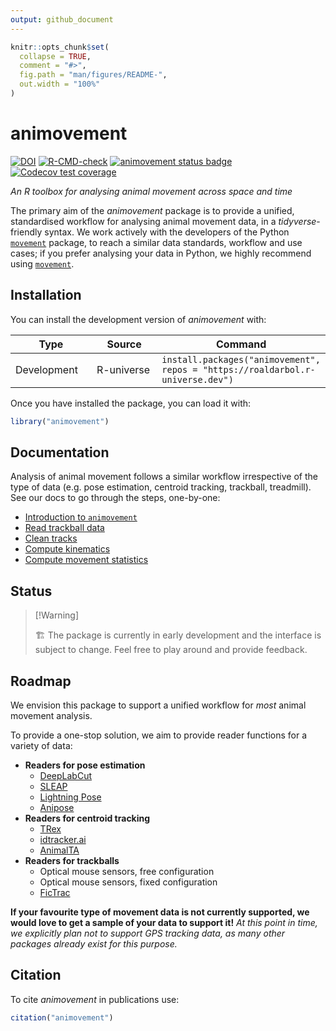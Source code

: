 ```yaml
---
output: github_document
---
```


<!-- README.md is generated from README.Rmd. Please edit that file -->

```r
knitr::opts_chunk$set(
  collapse = TRUE,
  comment = "#>",
  fig.path = "man/figures/README-",
  out.width = "100%"
)
```


# animovement
<!-- badges: start -->
[![DOI](https://zenodo.org/badge/773406370.svg)](https://zenodo.org/doi/10.5281/zenodo.13235277)
[![R-CMD-check](https://github.com/roaldarbol/animovement/actions/workflows/R-CMD-check.yaml/badge.svg)](https://github.com/roaldarbol/animovement/actions/workflows/R-CMD-check.yaml)
[![animovement status
badge](https://roaldarbol.r-universe.dev/badges/animovement)](https://roaldarbol.r-universe.dev)
[![Codecov test coverage](https://codecov.io/gh/roaldarbol/animovement/graph/badge.svg)](https://app.codecov.io/gh/roaldarbol/animovement)
<!-- badges: end -->

*An R toolbox for analysing animal movement across space and time*

The primary aim of the *animovement* package is to provide a unified, standardised workflow for analysing animal movement data, in a *tidyverse*-friendly syntax. We work actively with the developers of the Python [`movement`](https://movement.neuroinformatics.dev/) package, to reach a similar data standards, workflow and use cases; if you prefer analysing your data in Python, we highly recommend using [`movement`](https://movement.neuroinformatics.dev/).

## Installation

You can install the development version of *animovement* with:

Type | Source | Command
---|---|---
Development | R-universe | `install.packages("animovement", repos = "https://roaldarbol.r-universe.dev")`

Once you have installed the package, you can load it with:

```r
library("animovement")
```

## Documentation

Analysis of animal movement follows a similar workflow irrespective of the type of data (e.g. pose estimation, centroid tracking, trackball, treadmill). See our docs to go through the steps, one-by-one:

- [Introduction to `animovement`](https://www.roald-arboel.com/animovement/articles/Introduction-to-animovement.html)
- [Read trackball data](https://www.roald-arboel.com/animovement/articles/Read-trackball-data.html)
- [Clean tracks](https://www.roald-arboel.com/animovement/articles/Clean-tracks.html)
- [Compute kinematics](https://www.roald-arboel.com/animovement/articles/Compute-kinematics.html)
- [Compute movement statistics](https://www.roald-arboel.com/animovement/articles/Compute-movement-statistics.html)

## Status
> [!Warning]
>
> 🏗️ The package is currently in early development and the interface is subject to change. Feel free to play around and provide feedback.


## Roadmap

We envision this package to support a unified workflow for *most* animal movement analysis. 

To provide a one-stop solution, we aim to provide reader functions for a variety of data:

- **Readers for pose estimation**
  - [DeepLabCut](https://deeplabcut.github.io/DeepLabCut/README.html)
  - [SLEAP](https://sleap.ai/)
  - [Lightning Pose](https://lightning-pose.readthedocs.io/en/latest/)
  - [Anipose](https://anipose.readthedocs.io/en/latest/)
- **Readers for centroid tracking**
  - [TRex](https://trex.run/)
  - [idtracker.ai](https://idtracker.ai/latest/)
  - [AnimalTA](http://vchiara.eu/index.php/animalta)
- **Readers for trackballs**
  - Optical mouse sensors, free configuration
  - Optical mouse sensors, fixed configuration
  - [FicTrac](https://github.com/rjdmoore/fictrac)

**If your favourite type of movement data is not currently supported, we would love to get a sample of your data to support it!** *At this point in time, we explicitly plan not to support GPS tracking data, as many other packages already exist for this purpose.*

## Citation

To cite *animovement* in publications use:

```r
citation("animovement")
```

